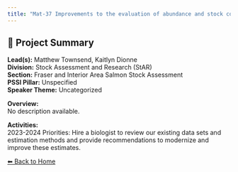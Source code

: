 ```yaml
---
title: "Mat-37 Improvements to the evaluation of abundance and stock composition for Fraser River Juvenile Salmon"
---
```


## 🧬 Project Summary

**Lead(s):** Matthew Townsend, Kaitlyn Dionne  
**Division:** Stock Assessment and Research (StAR)  
**Section:** Fraser and Interior Area Salmon Stock Assessment  
**PSSI Pillar:** Unspecified  
**Speaker Theme:** Uncategorized  

**Overview:**  
No description available.   

**Activities:**  
2023-2024 Priorities: Hire a biologist to review our existing data sets and estimation methods and provide recommendations to modernize and improve these estimates.

[⬅ Back to Home](../index.qmd)
